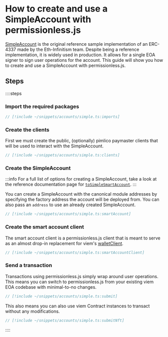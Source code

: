 # How to create and use a SimpleAccount with permissionless.js

[SimpleAccount](https://github.com/eth-infinitism/account-abstraction/blob/develop/contracts/accounts/SimpleAccount.sol) is the original reference sample implementation of an ERC-4337 made by the Eth-Infinitism team. Despite being a reference implementation, it is widely used in production. It allows for a single EOA signer to sign user operations for the account. This guide will show you how to create and use a SimpleAccount with permissionless.js.

## Steps

::::steps

### Import the required packages

```ts
// [!include ~/snippets/accounts/simple.ts:imports]
```

### Create the clients

First we must create the public, (optionally) pimlico paymaster clients that will be used to interact with the SimpleAccount.

```ts
// [!include ~/snippets/accounts/simple.ts:clients]
```


### Create the SimpleAccount

:::info
For a full list of options for creating a SimpleAccount, take a look at the reference documentation page for [`toSimpleSmartAccount`](/references/permissionless/reference/accounts/toSimpleSmartAccount).
:::

You can create a SimpleAccount with the canonical module addresses by specifying the factory address the account will be deployed from. You can also pass an `address` to use an already created SimpleAccount.

```ts
// [!include ~/snippets/accounts/simple.ts:smartAccount]
```

### Create the smart account client

The smart account client is a permissionless.js client that is meant to serve as an almost drop-in replacement for viem's [walletClient](https://viem.sh/docs/clients/wallet.html).

```ts
// [!include ~/snippets/accounts/simple.ts:smartAccountClient]
```

### Send a transaction

Transactions using permissionless.js simply wrap around user operations. This means you can switch to permissionless.js from your existing viem EOA codebase with minimal-to-no changes.

```ts
// [!include ~/snippets/accounts/simple.ts:submit]
```

This also means you can also use viem Contract instances to transact without any modifications.

```ts
// [!include ~/snippets/accounts/simple.ts:submitNft]
```


::::
